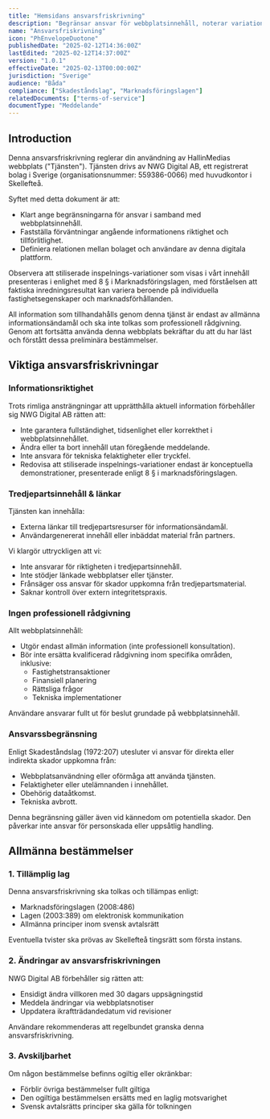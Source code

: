 ```yaml
---
title: "Hemsidans ansvarsfriskrivning"
description: "Begränsar ansvar för webbplatsinnehåll, noterar variationer i stiliserade inspelningar enligt marknadsföringslagen."
name: "Ansvarsfriskrivning"
icon: "PhEnvelopeDuotone"
publishedDate: "2025-02-12T14:36:00Z"
lastEdited: "2025-02-12T14:37:00Z"
version: "1.0.1"
effectiveDate: "2025-02-13T00:00:00Z"
jurisdiction: "Sverige"
audience: "Båda"
compliance: ["Skadeståndslag", "Marknadsföringslagen"]
relatedDocuments: ["terms-of-service"]
documentType: "Meddelande"
---
```


## Introduction

Denna ansvarsfriskrivning reglerar din användning av HallinMedias webbplats ("Tjänsten"). Tjänsten drivs av NWG Digital AB, ett registrerat bolag i Sverige (organisationsnummer: 559386-0066) med huvudkontor i Skellefteå.

Syftet med detta dokument är att:

- Klart ange begränsningarna för ansvar i samband med webbplatsinnehåll.
- Fastställa förväntningar angående informationens riktighet och tillförlitlighet.
- Definiera relationen mellan bolaget och användare av denna digitala plattform.

Observera att stiliserade inspelnings-variationer som visas i vårt innehåll presenteras i enlighet med 8 § i Marknadsföringslagen, med förståelsen att faktiska inredningsresultat kan variera beroende på individuella fastighetsegenskaper och marknadsförhållanden.

All information som tillhandahålls genom denna tjänst är endast av allmänna informationsändamål och ska inte tolkas som professionell rådgivning. Genom att fortsätta använda denna webbplats bekräftar du att du har läst och förstått dessa preliminära bestämmelser.

## Viktiga ansvarsfriskrivningar

### Informationsriktighet

Trots rimliga ansträngningar att upprätthålla aktuell information förbehåller sig NWG Digital AB rätten att:

- Inte garantera fullständighet, tidsenlighet eller korrekthet i webbplatsinnehållet.
- Ändra eller ta bort innehåll utan föregående meddelande.
- Inte ansvara för tekniska felaktigheter eller tryckfel.
- Redovisa att stiliserade inspelnings-variationer endast är konceptuella demonstrationer, presenterade enligt 8 § i marknadsföringslagen.

### Tredjepartsinnehåll & länkar

Tjänsten kan innehålla:

- Externa länkar till tredjepartsresurser för informationsändamål.
- Användargenererat innehåll eller inbäddat material från partners.

Vi klargör uttryckligen att vi:

- Inte ansvarar för riktigheten i tredjepartsinnehåll.
- Inte stödjer länkade webbplatser eller tjänster.
- Frånsäger oss ansvar för skador uppkomna från tredjepartsmaterial.
- Saknar kontroll över extern integritetspraxis.

### Ingen professionell rådgivning

Allt webbplatsinnehåll:

- Utgör endast allmän information (inte professionell konsultation).
- Bör inte ersätta kvalificerad rådgivning inom specifika områden, inklusive:
  - Fastighetstransaktioner
  - Finansiell planering
  - Rättsliga frågor
  - Tekniska implementationer

Användare ansvarar fullt ut för beslut grundade på webbplatsinnehåll.

### Ansvarssbegränsning

Enligt Skadeståndslag (1972:207) utesluter vi ansvar för direkta eller indirekta skador uppkomna från:

- Webbplatsanvändning eller oförmåga att använda tjänsten.
- Felaktigheter eller utelämnanden i innehållet.
- Obehörig dataåtkomst.
- Tekniska avbrott.

Denna begränsning gäller även vid kännedom om potentiella skador. Den påverkar inte ansvar för personskada eller uppsåtlig handling.

## Allmänna bestämmelser

### 1. Tillämplig lag

Denna ansvarsfriskrivning ska tolkas och tillämpas enligt:

- Marknadsföringslagen (2008:486)
- Lagen (2003:389) om elektronisk kommunikation
- Allmänna principer inom svensk avtalsrätt

Eventuella tvister ska prövas av Skellefteå tingsrätt som första instans.

### 2. Ändringar av ansvarsfriskrivningen

NWG Digital AB förbehåller sig rätten att:

- Ensidigt ändra villkoren med 30 dagars uppsägningstid
- Meddela ändringar via webbplatsnotiser
- Uppdatera ikraftträdandedatum vid revisioner

Användare rekommenderas att regelbundet granska denna ansvarsfriskrivning.

### 3. Avskiljbarhet

Om någon bestämmelse befinns ogiltig eller okränkbar:

- Förblir övriga bestämmelser fullt giltiga
- Den ogiltiga bestämmelsen ersätts med en laglig motsvarighet
- Svensk avtalsrätts principer ska gälla för tolkningen
